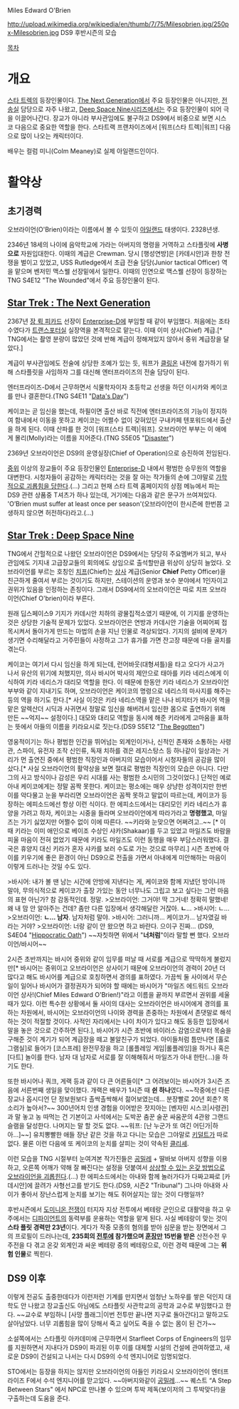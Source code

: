 Miles Edward O'Brien

http://upload.wikimedia.org/wikipedia/en/thumb/7/75/Milesobrien.jpg/250px-Milesobrien.jpg
DS9 후반시즌의 모습

[[목차]]
= 개요 =
[[스타 트렉]]의 등장인물이다. [[TNG|The Next Generation]]에서 주요 등장인물은 아니지만, [[트랜스포터|전송실]] 담당으로 자주 나왔고, [[Star Trek : Deep Space Nine|Deep Space Nine]]시리즈에서는 주요 등장인물이 되어 극을 이끌어나간다. 장교가 아니라 부사관임에도 불구하고 DS9에서 비중으로 보면 시스코 다음으로 중요한 역할을 한다. 스타트랙 프랜차이즈에서 [워프(스타 트렉)|워프] 다음으로 많이 나오는 캐릭터이다.

배우는 컬럼 미니(Colm Meaney)로 실제 아일랜드인이다.

= 활약상 =
== 초기경력 ==
오브라이언(O'Brien)이라는 이름에서 볼 수 있듯이 [[아일랜드]] 태생이다. 2328년생. 

2346년 18세의 나이에 음악학교에 가라는 아버지의 명령을 거역하고 스타플릿에 '''사병으로''' 자원입대한다. 이때의 계급은 Crewman. 당시 [행성연방]은 [카데시안]과 한창 전쟁을 벌이고 있었고, USS Rutledge에서 초급 전술 담당(Junior tactical Officer) 역을 맡으며 벤저민 맥스웰 선장밑에서 일한다. 이때의 인연으로 맥스웰 선장이 등장하는 TNG S4E12 "The Wounded"에서 주요 등장인물이 된다.

== [[Star Trek : The Next Generation]] ==
2367년 [[장 뤽 피카드]] 선장이 [[엔터프라이즈|Enterprise-D]]에 부임할 때 같이 부임했다. 처음에는 조타수였다가 [[트랜스포터]]실 실장역을 본격적으로 맡는다. 이때 이미 상사(Chief) 계급.[* TNG에서는 촬영 분량이 많았던 것에 반해 계급이 정해져있지 않아서 중위 계급장을 달았다.]  

계급이 부사관임에도 전술에 상당한 조예가 있는 듯, 워프가 [[클링온]] 내전에 참가하기 위해 스타플릿을 사임하자 그를 대신해 엔터프라이즈의 전술 담당이 된다. 

엔터프라이즈-D에서 근무하면서 식물학자이자 초등학교 선생을 하던 이시카와 케이코를 만나 결혼한다.(TNG S4E11 "[http://www.startrek.com/watch_episode/Utj775umXX4U Data's Day]")

케이코는 곧 임신을 했는데, 하필이면 출산 바로 직전에 엔터프라이즈의 기능이 정지하여 함내에서 이동을 못하고 케이코는 어쩔수 없이 갖혀있던 구내카페 텐포워드에서 출산을 하게 된다. 이때 산파를 한 것이 [워프(스타 트렉)|워프]. 오브라이언 부부는 이 애에게 몰리(Molly)라는 이름을 지어준다.(TNG S5E05 "[http://www.startrek.com/watch_episode/I_vRHYr4JfGr Disaster]")

2369년 오브라이언은 DS9의 운영실장(Chief of Operation)으로 승진하여 전임된다. 

[[중위]] 이상의 장교들이 주요 등장인물인 [[엔터프라이즈|Enterprise-D]] 내에서 평범한 승무원의 역할을 대변한다. 시청자들이 공감하는 캐릭터라는 것을 잘 아는 작가들의 손에 그야말로 [http://www.youtube.com/watch?v=QNyut2fgf5w 가학적으로 괴롭힘을 당한다].(...) 그리고 현재 스타 트렉 홈페이지의 상점 메뉴에서 파는 DS9 관련 상품중 T셔츠가 하나 있는데, 거기에는 다음과 같은 문구가 쓰여져있다. 'O’Brien must suffer at least once per season'(오브라이언이 한시즌에 한번쯤 고생하지 않으면 허전하다)라고.(...)

== [[Star Trek : Deep Space Nine]] ==
TNG에서 간헐적으로 나왔던 오브라이언은 DS9에서는 당당히 주요멤버가 되고, 부사관임에도 기지내 고급장교들의 회의에도 상임으로 출석할만큼 위상이 상당히 늘었다. 오브라이언를 부르는 호칭인 [[치프]](Chief)는 [[상사]] 계급(Senior '''Chief''' Petty Officer)을 친근하게 줄여서 부르는 것이기도 하지만, 스테이션의 운영과 보수 분야에서 1인자이고 권위가 있음을 인정하는 존칭이다. 그래서 DS9에서의 오브라이언은 따로 치프 오브라이언(Chief O'brien)이라 부른다.

원래 딥스페이스9 기지가 카데시안 치하의 광물집적소였기 때문에, 이 기지를 운영하는 것은 상당한 기술적 문제가 있었다. 오브라이언은 연방과 카데시안 기술을 어찌어찌 접목시켜서 돌아가게 만드는 마법의 손을 지닌 인물로 격상되었다. 기지의 설비에 문제가 생기면 수리해달라고 거주민들이 사정하고 그가 휴가를 가면 잔고장 때문에 다들 골치를 겪는다.

케이코는 여기서 다시 임신을 하게 되는데, 런어바웃(대형셔틀)을 타고 오다가 사고가 나서 유산의 위기에 처했지만, 의사 바시어 박사의 제안으로 태아를 키라 네리스에게 이식하여 키라 네리스가 대리모 역할을 한다. 이 때문에 한동안 키라 네리스가 오브라이언 부부와 같이 지내기도 하며, 오브라이언은 케이코의 명령으로 네리스의 마사지를 해주는 등의 역을 하기도 한다.[* 사실 이것은 키라 네리스역을 맡은 나나 비지터가 바시어 역을 맡은 알렉산더 시딕과 사귀면서 정말로 임신을 해버려서 임신한 몸으로 출연하기 위해 만든 ~~억지~~ 설정이다.] 대모와 대리모 역할을 동시에 해준 키라에게 고마움을 표하는 뜻에서 아들의 이름을 키라요시로 짓는다.(DS9 S5E12 "[http://www.startrek.com/watch_episode/SMWTiM7Mf14x The Begotten]")

영웅적이기는 하나 평범한 인간을 뛰어넘는 외계인이거나, 신적인 존재와 소통하는 사령관, 스파이, 유전자 조작 신인류, 독재 치하를 겪은 레지스탕스 등 하나같이 일상과는 거리가 먼 출연진 중에서 평범한 직장인과 아버지의 모습이어서 시청자들의 공감을 많이 샀다.[* 사실 오브라이언의 활약상을 보면 절대로 평범한 직장인의 모습은 아니다. 다만 그의 사고 방식이나 감성은 우리 시대를 사는 평범한 소시민의 그것이었다.] 단적인 예로 아내 케이코에게는 정말 꼼짝 못한다. 케이코는 평소에는 매우 상냥한 성격이지만 한번 이를 악다물고 눈을 부라리면 오브라이언은 꼼짝 못하고 말없이 따르는데, 케이코가 등장하는 에피소드에선 항상 이런 식이다. 한 에피소드에서는 대리모인 키라 네리스가 휴양을 가려고 하자, 케이코는 시중을 들라며 오브라이언에게 따라가라고 '''명령했고''', 마일즈는 가기 싫었지만 어쩔수 없이 이에 따른다. ~~키라와 눈맞으면 어쩌려고..~~ [* 이 때 키라는 이미 애인으로 베이조 수상인 샤카(Shakaar)를 두고 있었고 마일즈도 바람을 피울 마음이 전혀 없었기 때문에 키라도 마일즈도 이런 동행을 매우 부담스러워했다. 결국은 휴양지 대신 키라가 혼자 샤카를 보러 수도로 가는 것으로 마무리.] 시즌 초반에 아이를 키우기에 좋은 환경이 아닌 DS9으로 전출을 가면서 아내에게 미안해하는 마음이 이렇게 드러나는 것일 수도 있다.

>바시어: 내가 볼 땐 남는 시간에 안방에 지낸다는 게, 케이코와 함께 지냈던 방이니까 말야, 무의식적으로 케이코가 출장 가있는 동안 너무나도 그립고 보고 싶다는 그런 마음의 표현 아닌가? 참 감동적인데. 정말.
>오브라이언: 그거야! 딱 그거네! 정확히 말했네! 왜 내 맘 안 알아주는 건데? 좀만 다른 입장에서 생각해달란 거잖아. '''ㄴ'''...
>바시어: ㄴ...
>오브라이언: '''ㄴ... 남자'''. 남자처럼 말야.
>바시어: 그러니까... 케이코가... 남자였길 바라는 거야?
>오브라이언: 너랑 같이 안 왔으면 하고 바란다. 으이구 진짜...
(DS9, S4E04 "[http://www.startrek.com/watch_episode/Ufsrl7M8CH7G Hippocratic Oath]")
~~자칫하면 위에서 "'''너처럼'''"이라 말할 뻔 했다. 오브라이언/바시어~~ 

2시즌 초반까지는 바시어 중위와 같이 임무를 떠날 때 서로를 계급으로 딱딱하게 불렀지만[* 바시어는 중위이고 오브라이언은 상사이기 때문에 오브라이언의 경력이 20년 더 많다고 해도 바시어를 계급으로 호칭하면서 경의를 표하였다. 가끔씩 둘 사이에서 무슨 일이 일어나 바시어가 결정권자가 되어야 할 때에는 바시어가 "마일즈 에드워드 오브라이언 상사!(Chief Miles Edward O'Brien!)"라고 이름을 끝까지 부르면서 권위를 세울 때가 있다. 이런 특수한 상황에서 둘 사이의 대사는 오브라이언은 바시어에게 경의를 표하는 차원에서, 바시어는 오브라이언의 나이와 경력을 존중하는 차원에서 존댓말로 해석하는 것이 적절할 것이다. 사적인 자리에서는 나이 차이가 있다고 해도 동등한 입장에서 말을 놓은 것으로 간주하면 된다.], 바시어가 시즌 초반에 바이러스 감염으로부터 목숨을 구해준 것이 계기가 되어 계급장을 떼고 불알친구가 되었다. 아이들처럼 틈만나면 [홀로그램실]로 들어가 [코스프레] 완전무장을 하고 [롤플레잉 게임|롤플레잉]을 하거나 혹은 [다트] 놀이를 한다. 남자 대 남자로 서로를 잘 이해해줘서 마일즈가 아내 한탄(...)을 하기도 한다.

또한 바시어나 쿼크, 게랙 등과 같이 다 큰 어른들이[* 그 어려보이는 바시어가 3시즌 즈음에 서른번째 생일을 맞이했다. 개랙은 배우가 1시즌 때 '''쉰 하나'''였다. ~~작중에선 다른 장교나 옵시디언 단 정보원보다 촐싹촐싹해서 젊어보였는데... 분장빨로 20년 회춘? 목소리가 높아서?~~ 300년어치 인생 경험을 이어받은 잣지아는 [벤자민 시스코|사령관]과 말 놓고 농 따먹는 건 기본이고 사석에서는 도박꾼 춤꾼 술꾼 싸움꾼의 4관왕 그랜드 슬램을 달성한다. 나머지는 말 할 것도 없다. ~~워프: [난 누군가 또 여긴 어딘가|하아...]~~] 유치뽕빨한 애들 장난 같은 것을 하고 다니는 모습은 그야말로 [[키덜트]]가 따로 없다. 물론 이런 다음에 또 케이코의 눈치를 살피는 것이 약속된 [[클리셰]].

이런 모습을 TNG 시절부터 눈여겨본 작가진들은 [[공밀레]] + 딸바보 아버지 성향을 이용하고, 오른쪽 어깨가 약해 잘 빠진다는 설정을 덧붙여서 [http://www.youtube.com/watch?v=QNyut2fgf5w 상상할 수 있는 온갖 방법으로 오브라이언을 괴롭힌다].(...) 한 에피소드에서는 아내와 함께 놀러가다가 다짜고짜로 [카데시안]에 끌려가 사형선고를 받기도 한다.(DS9, 시즌2 "Tribunal") 그나마 아내와 사이가 좋아서 장난스럽게 눈치를 보기는 해도 쥐어살지는 않는 것이 다행일까?

후반시즌에서 [[도미니온 전쟁]]이 터지자 지상 전투에서 베테랑 군인으로 대활약을 하고 우주에서는 [[디파이언트]]의 동력부를 운용하는 역할을 맡게 된다. 사실 베테랑이 맞는 것이 '''스타 플릿 경력만 23년'''이다. 게다가 작중 모종의 혐의를 받아 심문을 받는 장면에서 그의 프로필이 드러나는데, '''235회의 [[전투]]에 참가했으며 [[훈장]]만 15번을 받은''' 산전수전 우주전을 다 겪고 온갖 외계인과 싸운 베테랑 중의 베테랑으로, 이런 경력 때문에 그는 '''위험 인물'''로 찍힌다. 

== DS9 이후 ==
이렇게 전공도 출중한데다가 이런저런 기계를 만지면서 엄청난 노하우를 쌓은 덕인지 대학도 안 나왔고 장교출신도 아님에도 스타플릿 사관학교의 공학과 교수로 부임했다고 한다. ~~교수로 부임하니 [사망 플래그|이번 전투만 끝나면 지구로 돌아간다]고 말하고도 살아남았다. 너무 괴롭힘을 많이 당해서 죽고 싶어도 죽을 수 없는 몸이 된 건가~~

소설쪽에서는 스타플릿 아카데미에 근무하면서 Starfleet Corps of Engineers의 임무를 지원하면서 지내다가 DS9이 파괴된 이후 이를 대체할 시설의 건설에 관여하였고, 새로운 DS9이 건설되고 나서는 다시 DS9의 수석 엔지니어로 임명되었다.

STO에서는 등장을 하지는 않지만 오브라이언의 아들인 키라요시 오브라이언이 엔터프라이즈 F에서 수석 엔지니어를 맏고있다. ~~아버지와같이 [[공밀레]]...~~ 퀘스트 “A Step Between Stars" 에서 NPC로 만나볼 수 있으며 투박 제독(보이저의 그 투박맞다!)을 구출하는데 도움을 준다.


